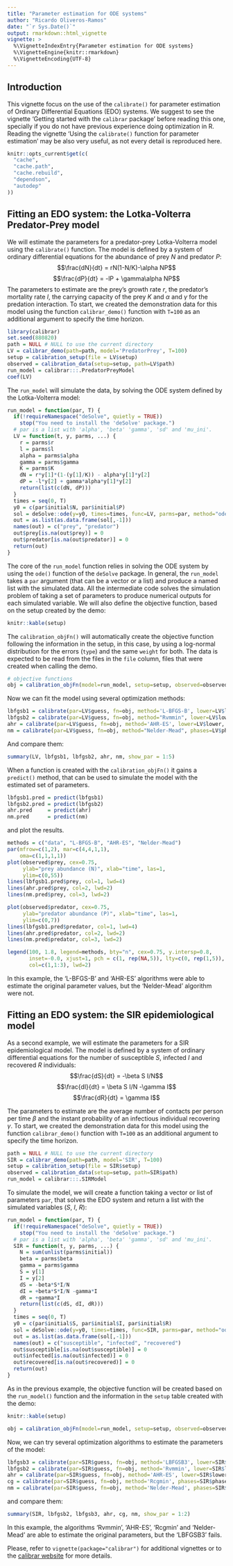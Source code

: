 ```yaml
---
title: "Parameter estimation for ODE systems"
author: "Ricardo Oliveros-Ramos"
date: "`r Sys.Date()`"
output: rmarkdown::html_vignette
vignette: >
  %\VignetteIndexEntry{Parameter estimation for ODE systems}
  %\VignetteEngine{knitr::rmarkdown}
  %\VignetteEncoding{UTF-8}
---
```


## Introduction

This vignette focus on the use of the `calibrate()` for parameter estimation of Ordinary Differential Equations (EDO) systems. We suggest to see the vignette 'Getting started with the `calibrar` package' before reading this one, specially if you do not have previous experience doing optimization in R. Reading the vignette 'Using the `calibrate()` function for parameter estimation' may be also very useful, as not every detail is reproduced here.

```r
knitr::opts_current$get(c(
  "cache",
  "cache.path",
  "cache.rebuild",
  "dependson",
  "autodep"
))
```

## Fitting an EDO system: the Lotka-Volterra Predator-Prey model

We will estimate the parameters for a predator-prey Lotka-Volterra model using the `calibrate()` function. The model is defined by a system of ordinary differential equations for the abundance of prey $N$ and predator $P$:
$$\frac{dN}{dt} = rN(1-N/K)-\alpha NP$$
$$\frac{dP}{dt} = -lP + \gamma\alpha NP$$
The parameters to estimate are the prey’s growth rate $r$, the predator’s mortality rate $l$, the carrying capacity of the prey $K$ and $\alpha$ and $\gamma$ for the predation interaction. To start, we created the demonstration data for this model using the function `calibrar_demo()` function with `T=100` as an additional argument to specify the time horizon. 

```r
library(calibrar)
set.seed(880820)
path = NULL # NULL to use the current directory
LV = calibrar_demo(path=path, model='PredatorPrey', T=100) 
setup = calibration_setup(file = LV$setup)
observed = calibration_data(setup=setup, path=LV$path)
run_model = calibrar:::.PredatorPreyModel
coef(LV)
```
The `run_model` will simulate the data, by solving the ODE system defined by the Lotka-Volterra model:

```r
run_model = function(par, T) {
  if(!requireNamespace("deSolve", quietly = TRUE)) 
    stop("You need to install the 'deSolve' package.")
  # par is a list with 'alpha', 'beta' 'gamma', 'sd' and 'mu_ini'.
  LV = function(t, y, parms, ...) {
    r = parms$r
    l = parms$l
    alpha = parms$alpha
    gamma = parms$gamma
    K = parms$K
    dN = r*y[1]*(1-(y[1]/K)) - alpha*y[1]*y[2]
    dP = -l*y[2] + gamma*alpha*y[1]*y[2]
    return(list(c(dN, dP)))
  }
  times = seq(0, T)
  y0 = c(par$initial$N, par$initial$P)
  sol = deSolve::ode(y=y0, times=times, func=LV, parms=par, method="ode45")
  out = as.list(as.data.frame(sol[,-1]))
  names(out) = c("prey", "predator")
  out$prey[is.na(out$prey)] = 0
  out$predator[is.na(out$predator)] = 0
  return(out)
}
```

The core of the `run_model` function relies in solving the ODE system by using the `ode()` function of the `deSolve` package. In general, the `run_model` takes a `par` argument (that can be a vector or a list) and produce a named list with the simulated data. All the intermediate code solves the simulation problem of taking a set of parameters to produce numerical outputs for each simulated variable. We will also define the objective function, based on the setup created by the demo:

```r
knitr::kable(setup)
```
The `calibration_objFn()` will automatically create the objective function following the information in the setup, in this case, by using a log-normal distribution for the errors (`type`) and the same `weight` for both. The data is expected to be read from the files in the `file` column, files that were created when calling the demo. 

```r
# objective functions
obj = calibration_objFn(model=run_model, setup=setup, observed=observed, T=LV$T, aggregate=TRUE)
```

Now we can fit the model using several optimization methods:

```r
lbfgsb1 = calibrate(par=LV$guess, fn=obj, method='L-BFGS-B', lower=LV$lower, upper=LV$upper, phases=LV$phase)
lbfgsb2 = calibrate(par=LV$guess, fn=obj, method="Rvmmin", lower=LV$lower, upper=LV$upper, phases=LV$phase)
ahr = calibrate(par=LV$guess, fn=obj, method='AHR-ES', lower=LV$lower, upper=LV$upper, phases=LV$phase)
nm = calibrate(par=LV$guess, fn=obj, method="Nelder-Mead", phases=LV$phase)
```

And compare them:

```r
summary(LV, lbfgsb1, lbfgsb2, ahr, nm, show_par = 1:5)
```

When a function is created with the `calibration_objFn()` it gains a `predict()` method, that can be used to simulate the model with the estimated set of parameters.

```r
lbfgsb1.pred = predict(lbfgsb1)
lbfgsb2.pred = predict(lbfgsb2)
ahr.pred     = predict(ahr)
nm.pred      = predict(nm)
```

and plot the results.

```r
methods = c("data", "L-BFGS-B", "AHR-ES", "Nelder-Mead")
par(mfrow=c(1,2), mar=c(4,4,1,1),
    oma=c(1,1,1,1))
plot(observed$prey, cex=0.75,
     ylab="prey abundance (N)", xlab="time", las=1,
     ylim=c(0,55))
lines(lbfgsb1.pred$prey, col=1, lwd=4)
lines(ahr.pred$prey, col=2, lwd=2)
lines(nm.pred$prey, col=3, lwd=2)

plot(observed$predator, cex=0.75, 
     ylab="predator abundance (P)", xlab="time", las=1,
     ylim=c(0,7))
lines(lbfgsb1.pred$predator, col=1, lwd=4)
lines(ahr.pred$predator, col=2, lwd=2)
lines(nm.pred$predator, col=3, lwd=2)

legend(100, 1.8, legend=methods, bty="n", cex=0.75, y.intersp=0.8, 
       inset=-0.0, xjust=1, pch = c(1, rep(NA,5)), lty=c(0, rep(1,5)), 
       col=c(1,1:3), lwd=2)
```

In this example, the 'L-BFGS-B' and 'AHR-ES' algorithms were able to estimate the original parameter values, but the 'Nelder-Mead' algorithm were not. 

## Fitting an EDO system: the SIR epidemiological model

As a second example, we will estimate the parameters for a SIR epidemiological model. The model is defined by a system of ordinary differential equations for the number of susceptible $S$, infected $I$ and recovered $R$ individuals:
$$\frac{dS}{dt} = -\beta S I/N$$
$$\frac{dI}{dt} = \beta S I/N -\gamma I$$
$$\frac{dR}{dt} = \gamma I$$

The parameters to estimate are the  average number of contacts per person per time $\beta$ and the instant probability of an infectious individual recovering $\gamma$. To start, we created the demonstration data for this model using the function `calibrar_demo()` function with `T=100` as an additional argument to specify the time horizon. 

```r
path = NULL # NULL to use the current directory
SIR = calibrar_demo(path=path, model='SIR', T=100) 
setup = calibration_setup(file = SIR$setup)
observed = calibration_data(setup=setup, path=SIR$path)
run_model = calibrar:::.SIRModel
```

To simulate the model, we will create a function taking a vector or list of parameters `par`, that solves the EDO system and return a list with the simulated variables ($S$, $I$, $R$):

```r
run_model = function(par, T) {
  if(!requireNamespace("deSolve", quietly = TRUE))
    stop("You need to install the 'deSolve' package.")
  # par is a list with 'alpha', 'beta' 'gamma', 'sd' and 'mu_ini'.
  SIR = function(t, y, parms, ...) {
    N = sum(unlist(parms$initial))
    beta = parms$beta
    gamma = parms$gamma
    S = y[1]
    I = y[2]
    dS = -beta*S*I/N
    dI = +beta*S*I/N -gamma*I
    dR = +gamma*I
    return(list(c(dS, dI, dR)))
  }
  times = seq(0, T)
  y0 = c(par$initial$S, par$initial$I, par$initial$R)
  sol = deSolve::ode(y=y0, times=times, func=SIR, parms=par, method="ode45")
  out = as.list(as.data.frame(sol[,-1]))
  names(out) = c("susceptible", "infected", "recovered")
  out$susceptible[is.na(out$susceptible)] = 0
  out$infected[is.na(out$infected)] = 0
  out$recovered[is.na(out$recovered)] = 0
  return(out)
}
```

As in the previous example, the objective function will be created based on the `run_model()` function and the information in the `setup` table created with the demo:

```r
knitr::kable(setup)
```

```r
obj = calibration_objFn(model=run_model, setup=setup, observed=observed, T=SIR$T, aggregate=TRUE)
```

Now, we can try several optimization algorithms to estimate the parameters of the model:

```r
lbfgsb3 = calibrate(par=SIR$guess, fn=obj, method='LBFGSB3', lower=SIR$lower, upper=SIR$upper, phases=SIR$phase)
lbfgsb2 = calibrate(par=SIR$guess, fn=obj, method='Rvmmin', lower=SIR$lower, upper=SIR$upper, phases=SIR$phase)
ahr = calibrate(par=SIR$guess, fn=obj, method='AHR-ES', lower=SIR$lower, upper=SIR$upper, phases=SIR$phase)
cg = calibrate(par=SIR$guess, fn=obj, method='Rcgmin', phases=SIR$phase)
nm = calibrate(par=SIR$guess, fn=obj, method='Nelder-Mead', phases=SIR$phase)
```

and compare them:

```r
summary(SIR, lbfgsb2, lbfgsb3, ahr, cg, nm, show_par = 1:2)
```

In this example, the algorithms 'Rvmmin', 'AHR-ES', 'Rcgmin' and 'Nelder-Mead' are able to estimate the original parameters, but the 'LBFGSB3' fails.

Please, refer to `vignette(package="calibrar")` for additional vignettes or to the [calibrar website](https://roliveros-ramos.github.io/calibrar/) for more details.



